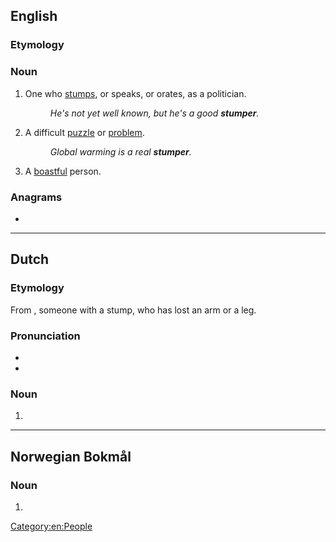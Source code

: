 ==English==

===Etymology===
{{suffix|en|stump|er}}

===Noun===
{{en-noun}}

# One who [[stump]]s, or speaks, or orates, as a politician.
#: ''He's not yet well known, but he's a good '''stumper'''.''
# {{lb|en|informal}} A difficult [[puzzle]] or [[problem]].
#: ''Global warming is a real '''stumper'''.''
# {{lb|en|archaic|slang}} A [[boastful]] person.

{{Webster 1913}}

===Anagrams===
* {{anagrams|en|Sumpter|restump|sumpter}}

[[Category:en:People]]

----

==Dutch==

===Etymology===
From {{af|nl|stomp|-er|id2=agent noun}}, someone with a stump, who has lost an arm or a leg.

===Pronunciation===
* {{audio|Nl-stumper.ogg|Audio|lang=nl}}
* {{hyphenation|stum|per|lang=nl}}

===Noun===
{{nl-noun|m|-s|stumpertje}}

# {{l|en|bungler}}

----
==Norwegian Bokmål==

===Noun===
{{head|nb|noun form|g=m}}

# {{inflection of|stump||indef|p|lang=mn}}